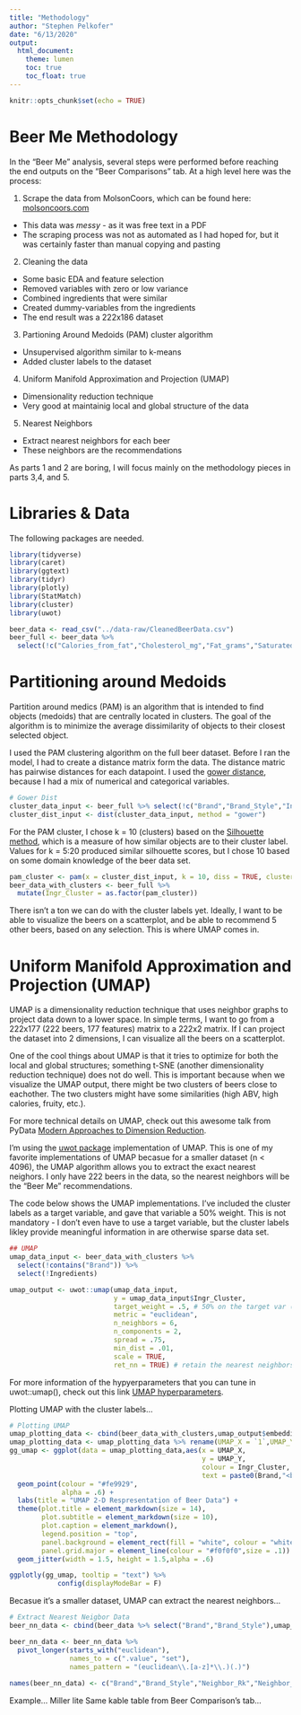 ```yaml
---
title: "Methodology"
author: "Stephen Pelkofer"
date: "6/13/2020"
output:
  html_document:
    theme: lumen
    toc: true
    toc_float: true
---
```


```r
knitr::opts_chunk$set(echo = TRUE)
```

# Beer Me Methodology

In the "Beer Me" analysis, several steps were performed before reaching the end outputs on the "Beer Comparisons" tab. At a high level
here was the process:

1. Scrape the data from MolsonCoors, which can be found here: [molsoncoors.com](https://www.molsoncoors.com/sites/molsonco/files/Combined%20Website%20Update%2006112020_0.pdf)
  - This data was *messy* - as it was free text in a PDF
  - The scraping process was not as automated as I had hoped for, but it was certainly faster than manual copying and pasting
2. Cleaning the data
  - Some basic EDA and feature selection
  - Removed variables with zero or low variance
  - Combined ingredients that were similar
  - Created dummy-variables from the ingredients
  - The end result was a 222x186 dataset
3. Partioning Around Medoids (PAM) cluster algorithm
  - Unsupervised algorithm similar to k-means
  - Added cluster labels to the dataset
4. Uniform Manifold Approximation and Projection (UMAP)
  - Dimensionality reduction technique
  - Very good at maintainig local and global structure of the data
5. Nearest Neighbors
  - Extract nearest neighbors for each beer
  - These neighbors are the recommendations
  
As parts 1 and 2 are boring, I will focus mainly on the methodology pieces in parts 3,4, and 5.

# Libraries & Data

The following packages are needed.

```r
library(tidyverse)
library(caret)
library(ggtext)
library(tidyr)
library(plotly)
library(StatMatch)
library(cluster)
library(uwot)
```

```r
beer_data <- read_csv("../data-raw/CleanedBeerData.csv")
beer_full <- beer_data %>%
  select(!c("Calories_from_fat","Cholesterol_mg","Fat_grams","Saturated_fat_grams","Trans_fat_grams","Fiber_grams"))
```

# Partitioning around Medoids

Partition around medics (PAM) is an algorithm that is intended to find objects (medoids) that are centrally located in clusters. The goal of the algorithm is to minimize the average dissimilarity of objects to their closest selected object. 

I used the PAM clustering algorithm on the full beer dataset. Before I ran the model, I had to create a distance matrix form the data. The distance matric has pairwise distances for each datapoint. I used the [gower distance]("https://medium.com/@rumman1988/clustering-categorical-and-numerical-datatype-using-gower-distance-ab89b3aa90d9#:~:text=Gower%20Distance%20is%20a%20distance,of%20categorical%20and%20numerical%20values."), because I had a mix of numerical and categorical variables.

```r
# Gower Dist
cluster_data_input <- beer_full %>% select(!c("Brand","Brand_Style","Ingredients")) # Don't include raw text columns
cluster_dist_input <- dist(cluster_data_input, method = "gower")
```

For the PAM cluster, I chose k = 10 (clusters) based on the [Silhouette method](https://en.wikipedia.org/wiki/Silhouette_(clustering)), which is a measure of how similar objects are to their cluster label. Values for k = 5:20 produced similar silhouette scores, but I chose 10 based on some domain knowledge of the beer data set.

```r
pam_cluster <- pam(x = cluster_dist_input, k = 10, diss = TRUE, cluster.only = TRUE)
beer_data_with_clusters <- beer_full %>%
  mutate(Ingr_Cluster = as.factor(pam_cluster))
```

There isn't a ton we can do with the cluster labels yet. Ideally, I want to be able to visualize the beers on a scatterplot, and be able to recommend 5 other beers, based on any selection. This is where UMAP comes in.


# Uniform Manifold Approximation and Projection (UMAP)

UMAP is a dimensionality reduction technique that uses neighbor graphs to project data down to a lower space. In simple terms, I want to go from a 222x177 (222 beers, 177 features) matrix to a 222x2 matrix. If I can project the dataset into 2 dimensions, I can visualize all the beers on a scatterplot.

One of the cool things about UMAP is that it tries to optimize for both the local and global structures; something t-SNE (another dimensionality reduction technique) does not do well. This is important because when we visualize the UMAP output, there might be two clusters of beers close to eachother. The two clusters might have some similarities (high ABV, high calories, fruity, etc.).

For more technical details on UMAP, check out this awesome talk from PyData [Modern Approaches to Dimension Reduction](https://www.youtube.com/watch?v=YPJQydzTLwQ).

I'm using the [uwot package](https://github.com/jlmelville/uwot) implementation of UMAP. This is one of my favorite implementations of UMAP becasue for a smaller dataset (n < 4096), the UMAP algorithm allows you to extract the exact nearest neighors. I only have 222 beers in the data, so the nearest neighbors will be the "Beer Me" recommendations.

The code below shows the UMAP implementations. I've included the cluster labels as a target variable, and gave that variable a 50% weight. This is not mandatory - I don't even have to use a target variable, but the cluster labels likley provide meaningful information in are otherwise sparse data set.

```r
## UMAP
umap_data_input <- beer_data_with_clusters %>% 
  select(!contains("Brand")) %>%
  select(!Ingredients)

umap_output <- uwot::umap(umap_data_input,
                          y = umap_data_input$Ingr_Cluster,
                          target_weight = .5, # 50% on the target var (cluster label)
                          metric = "euclidean",
                          n_neighbors = 6,
                          n_components = 2,
                          spread = .75,
                          min_dist = .01,
                          scale = TRUE,
                          ret_nn = TRUE) # retain the nearest neighbors
```

For more information of the hypyerparameters that you can tune in uwot::umap(), check out this link [UMAP hyperparameters](https://rdrr.io/cran/uwot/man/umap.html).

Plotting UMAP with the cluster labels...

```r
# Plotting UMAP
umap_plotting_data <- cbind(beer_data_with_clusters,umap_output$embedding)
umap_plotting_data <- umap_plotting_data %>% rename(UMAP_X = `1`,UMAP_Y = `2`)
gg_umap <- ggplot(data = umap_plotting_data,aes(x = UMAP_X,
                                                y = UMAP_Y,
                                                colour = Ingr_Cluster,
                                                text = paste0(Brand,"<br>",Brand_Style,"<br>","ABV: ",ABV))) +
  geom_point(colour = "#fe9929",
             alpha = .6) +
  labs(title = "UMAP 2-D Respresentation of Beer Data") +
  theme(plot.title = element_markdown(size = 14),
        plot.subtitle = element_markdown(size = 10),
        plot.caption = element_markdown(),
        legend.position = "top",
        panel.background = element_rect(fill = "white", colour = "white"),
        panel.grid.major = element_line(colour = "#f0f0f0",size = .1)) + 
  geom_jitter(width = 1.5, height = 1.5,alpha = .6)

ggplotly(gg_umap, tooltip = "text") %>%
            config(displayModeBar = F)
```

Becasue it's a smaller dataset, UMAP can extract the nearest neighbors...

```r
# Extract Nearest Neigbor Data
beer_nn_data <- cbind(beer_data %>% select("Brand","Brand_Style"),umap_output$nn)

beer_nn_data <- beer_nn_data %>%
  pivot_longer(starts_with("euclidean"),
               names_to = c(".value", "set"),
               names_pattern = "(euclidean\\.[a-z]*\\.)(.)")
  
names(beer_nn_data) <- c("Brand","Brand_Style","Neighbor_Rk","Neighbor_Idx","Neighbor_Dist")
```

Example... Miller lite
Same kable table from Beer Comparison's tab...

```r

```

